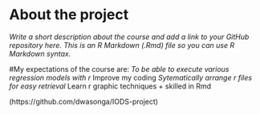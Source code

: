 
# About the project

*Write a short description about the course and add a link to your GitHub repository here. This is an R Markdown (.Rmd) file so you can use R Markdown syntax.*

#My expectations of the course are:
*To be able to execute various _regression models_ with r
*Improve my coding
*Sytematically arrange r files for easy retrieval
*Learn r graphic techniques
+ skilled in Rmd

(https://github.com/dwasonga/IODS-project)


